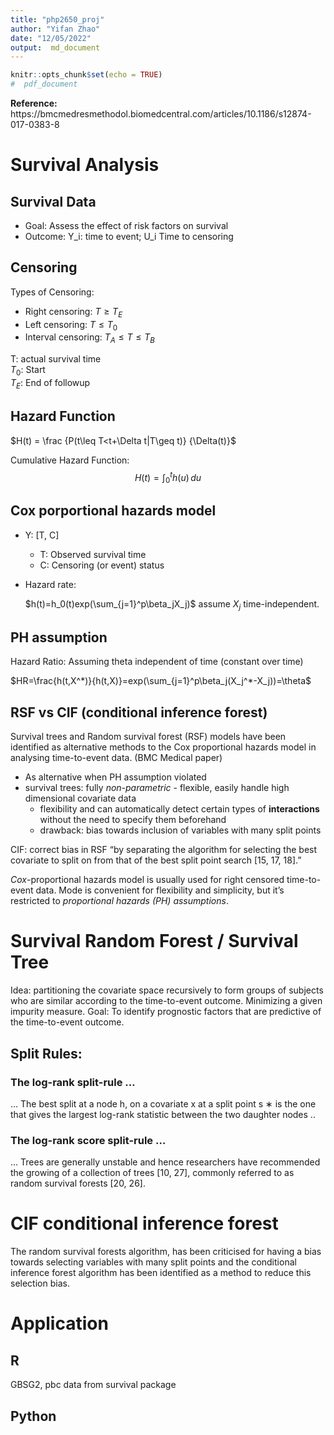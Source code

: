 ```yaml
---
title: "php2650_proj"
author: "Yifan Zhao"
date: "12/05/2022"
output:  md_document
---
```


```r
knitr::opts_chunk$set(echo = TRUE)
#  pdf_document
```


**Reference:**
https://bmcmedresmethodol.biomedcentral.com/articles/10.1186/s12874-017-0383-8




# Survival Analysis

## Survival Data

* Goal: Assess the effect of risk factors on survival
* Outcome: Y_i: time to event; U_i Time to censoring

## Censoring
Types of Censoring:


* Right censoring: $T \geq T_E$
* Left censoring: $T \leq T_0$
* Interval censoring: $T_A \leq T \leq T_B$

T: actual survival time   
$T_0$: Start   
$T_E$: End of followup  

## Hazard Function


$H(t) = \frac {P(t\leq T<t+\Delta t|T\geq t)} {\Delta(t)}$




Cumulative Hazard Function:
$$H(t)=\int_{0}^{t} h(u) \,du$$


## Cox porportional hazards model


* Y: [T, C]
  * T: Observed survival time
  * C: Censoring (or event) status

* Hazard rate:
 
    $h(t)=h_0(t)exp(\sum_{j=1}^p\beta_jX_j)$ assume $X_j$ time-independent.

## PH assumption

Hazard Ratio: Assuming theta independent of time (constant over time)  

$HR=\frac{h(t,X^*)}{h(t,X)}=exp(\sum_{j=1}^p\beta_j(X_j^*-X_j))=\theta$

## RSF vs CIF (conditional inference forest)

Survival trees and Random survival forest (RSF) models have been identified as alternative methods to the Cox proportional hazards model in analysing time-to-event data. (BMC Medical paper)

* As alternative when PH assumption violated
* survival trees: fully *non-parametric* - flexible, easily handle high dimensional covariate data
  * flexibility and can automatically detect certain types of **interactions** without the need to specify them beforehand
  * drawback: bias towards inclusion of variables with many split points

CIF: correct bias in RSF "by separating the algorithm for selecting the best covariate to split on from that of the best split point search [15, 17, 18]."

*Cox*-proportional hazards model is usually used for right censored  time-to-event data. Mode is convenient for flexibility and simplicity, but it's restricted to *proportional hazards (PH) assumptions*. 

# Survival Random Forest / Survival Tree

Idea: partitioning the covariate space recursively to form groups of subjects who are similar according to the time-to-event outcome.
Minimizing a given impurity measure.
Goal: To identify prognostic factors that are predictive of the time-to-event outcome. 


## Split Rules:


### The log-rank split-rule ...

...
The best split at a node h, on a covariate x at a split point s ∗ is the one that gives the largest log-rank statistic between the two daughter nodes
..


### The log-rank score split-rule ...

...
Trees are generally unstable and hence researchers have recommended the growing of a collection of trees [10, 27], commonly referred to as random survival forests [20, 26].



# CIF conditional inference forest

The random survival forests algorithm, has been criticised for having a bias towards selecting variables with many split points and the conditional inference forest algorithm has been identified as a method to reduce this selection bias. 



# Application

## R

GBSG2, pbc data from survival package

## Python




